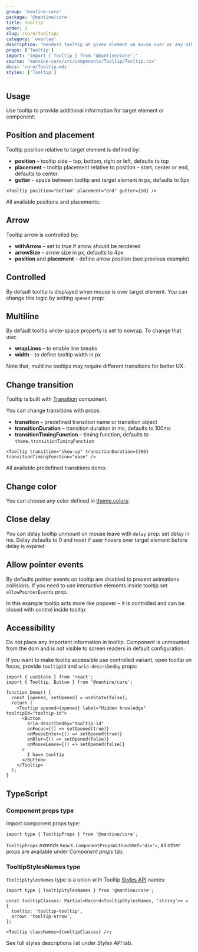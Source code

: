 ```yaml
---
group: 'mantine-core'
package: '@mantine/core'
title: Tooltip
order: 1
slug: /core/tooltip/
category: 'overlay'
description: 'Renders tooltip at given element on mouse over or any other event'
props: ['Tooltip']
import: "import { Tooltip } from '@mantine/core';"
source: 'mantine-core/src/components/Tooltip/Tooltip.tsx'
docs: 'core/Tooltip.mdx'
styles: ['Tooltip']
---
```



## Usage

Use tooltip to provide additional information for target element or component:

<Demo data={TooltipDemos.configurator} />

## Position and placement

Tooltip position relative to target element is defined by:

- **position** – tooltip side – top, bottom, right or left, defaults to top
- **placement** – tooltip placement relative to position – start, center or end, defaults to center
- **gutter** – space between tooltip and target element in px, defaults to 5px

```tsx
<Tooltip position="bottom" placement="end" gutter={10} />
```

All available positions and placements:

<Demo data={TooltipDemos.positions} />

## Arrow

Tooltip arrow is controlled by:

- **withArrow** – set to true if arrow should be rendered
- **arrowSize** – arrow size in px, defaults to 4px
- **position** and **placement** – define arrow position (see previous example)

<Demo data={TooltipDemos.arrow} />

## Controlled

By default tooltip is displayed when mouse is over target element.
You can change this logic by setting `opened` prop:

<Demo data={TooltipDemos.controlled} />

## Multiline

By default tooltip white-space property is set to nowrap. To change that use:

- **wrapLines** – to enable line breaks
- **width** – to define tooltip width in px

Note that, multiline tooltips may require different transitions for better UX.

<Demo data={TooltipDemos.multiline} />

## Change transition

Tooltip is built with [Transition](/core/transition/) component.

You can change transitions with props:

- **transition** – predefined transition name or transition object
- **transitionDuration** – transition duration in ms, defaults to 100ms
- **transitionTimingFunction** – timing function, defaults to `theme.transitionTimingFunction`

```tsx
<Tooltip transition="skew-up" transitionDuration={300} transitionTimingFunction="ease" />
```

All available predefined transitions demo:

<Demo data={TooltipDemos.transitions} />

## Change color

You can choose any color defined in [theme.colors](/theming/extend-theme/#default-colors):

<Demo data={TooltipDemos.colors} />

## Close delay

You can delay tooltip unmount on mouse leave with `delay` prop: set delay in ms.
Delay defaults to 0 and reset if user hovers over target element before delay is expired:

<Demo data={TooltipDemos.delay} />

## Allow pointer events

By defaults pointer events on tooltip are disabled to prevent animations collisions.
If you need to use interactive elements inside tooltip set `allowPointerEvents` prop.

In this example tooltip acts more like popover –
it is controlled and can be closed with control inside tooltip:

<Demo data={TooltipDemos.pointerEvents} />

## Accessibility

Do not place any important information in tooltip.
Component is unmounted from the dom and is not visible to screen readers in default configuration.

If you want to make tooltip accessible use controlled variant, open tooltip on focus, provide `tooltipId` and `aria-describedby` props:

```tsx
import { useState } from 'react';
import { Tooltip, Button } from '@mantine/core';

function Demo() {
  const [opened, setOpened] = useState(false);
  return (
    <Tooltip opened={opened} label="Hidden knowledge" tooltipId="tooltip-id">
      <Button
        aria-describedby="tooltip-id"
        onFocus={() => setOpened(true)}
        onMouseEnter={() => setOpened(true)}
        onBlur={() => setOpened(false)}
        onMouseLeave={() => setOpened(false)}
      >
        I have tooltip
      </Button>
    </Tooltip>
  );
}
```

## TypeScript

### Component props type

Import component props type:

```tsx
import type { TooltipProps } from '@mantine/core';
```

`TooltipProps` extends `React.ComponentPropsWithoutRef<'div'>`, all other props are available under _Component props_ tab.

### TooltipStylesNames type

`TooltipStylesNames` type is a union with Tooltip [Styles API](/theming/styles-api/) names:

```tsx
import type { TooltipStylesNames } from '@mantine/core';

const tooltipClasses: Partial<Record<TooltipStylesNames, 'string'>> = {
  tooltip: 'tooltip-tooltip',
  arrow: 'tooltip-arrow',
};

<Tooltip classNames={tooltipClasses} />;
```

See full styles descriptions list under _Styles API_ tab.
